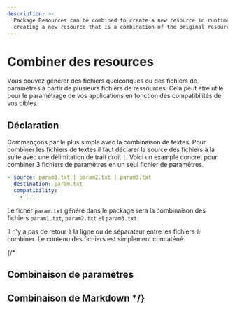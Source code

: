 ```yaml
---
description: >-
  Package Resources can be combined to create a new resource in runtime. Thus
  creating a new resource that is a combination of the original resources.
---
```


# Combiner des resources

Vous pouvez générer des fichiers quelconques ou des fichiers de paramètres à partir de plusieurs fichiers de ressources. Cela peut être utile pour le paramétrage de vos applications en fonction des compatibilités de vos cibles.

## Déclaration

Commençons par le plus simple avec la combinaison de textes. Pour combiner les fichiers de textes il faut déclarer la source des fichiers à la suite avec une délimitation de trait droit `|`. Voici un example concret pour combiner 3 fichiers de paramètres en un seul fichier de paramètres.

<FileTree>
  <FileTree.Folder name="playbook" defaultOpen>
    <FileTree.Folder name=".git">
        <FileTree.File name="..." />
    </FileTree.Folder>
    <FileTree.Folder name=".aiop">
        <FileTree.File name="inventory_config.yml" />
        <FileTree.File name="inventory.yml" />
        <FileTree.File name="playbook.yml" />
    </FileTree.Folder>
    <FileTree.Folder name="resources" defaultOpen>
        <FileTree.File name=".aml" />
        <FileTree.File name="param1.txt" />
        <FileTree.File name="param2.txt" />
        <FileTree.File name="param3.txt" />
    </FileTree.Folder>
  </FileTree.Folder>
</FileTree>


```yaml showLineNumbers {1} filename="resources/.aml"
- source: param1.txt | param2.txt | param3.txt
  destination: param.txt
  compatibility:
    - ...
```

Le ficher `param.txt` généré dans le package sera la combinaison des fichiers `param1.txt`, `param2.txt` et `param3.txt`.

<Callout type="warning" emoji="⚠️">
  Il n'y a pas de retour à la ligne ou de séparateur entre les fichiers à combiner. Le contenu des fichiers est simplement concaténé.
</Callout>


{/*
## Combinaison de paramètres

## Combinaison de Markdown */}
